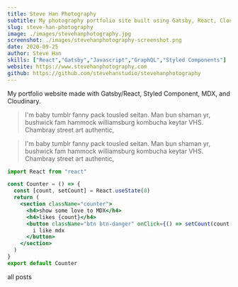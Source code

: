 ```yaml
---
title: Steve Han Photography
subtitle: My photography portfolio site built using Gatsby, React, Cloudinary
slug: steve-han-photography
image: ./images/stevehanphotography.jpg
screenshot: ./images/stevehanphotography-screenshot.png
date: 2020-09-25
author: Steve Han
skills: ["React","Gatsby","Javascript","GraphQL","Styled Components"]
website: https://www.stevehanphotography.com
github: https://github.com/stevehanstudio/stevehanphotography
---
```



My portfolio website made with Gatsby/React, Styled Component, MDX, and Cloudinary.

<blockquote>
  I'm baby tumblr fanny pack tousled seitan. Man bun shaman yr, bushwick fam
  hammock williamsburg kombucha keytar VHS. Chambray street art authentic,
</blockquote>

<blockquote display="info">
  I'm baby tumblr fanny pack tousled seitan. Man bun shaman yr, bushwick fam
  hammock williamsburg kombucha keytar VHS. Chambray street art authentic,
</blockquote>

```jsx
import React from "react"

const Counter = () => {
  const [count, setCount] = React.useState(0)
  return (
    <section className="counter">
      <h4>show some love to MDX</h4>
      <h4>likes {count}</h4>
      <button className="btn btn-danger" onClick={() => setCount(count + 1)}>
        i like mdx
      </button>
    </section>
  )
}
export default Counter
```

<Link to="/posts" className="btn center-btn">
  all posts
</Link>
